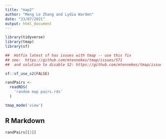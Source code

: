 ```yaml
---
title: "map2"
author: "Meng Le Zhang and Lydia Warden"
date: "23/07/2021"
output: html_document
---
```


``` r

library(tidyverse)
library(tmap)
library(sf)

##  Hotfix latest sf has issues with tmap -- use this fix
## see:  https://github.com/mtennekes/tmap/issues/571
##  and solution to disable S2: https://github.com/mtennekes/tmap/issues/577

sf::sf_use_s2(FALSE)

randPairs <- 
  readRDS(
    'random map pairs.rds'
  )

tmap_mode('view')
```

## R Markdown

```r
randPairs[[2]]
```

